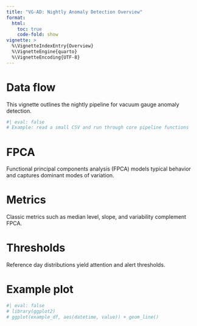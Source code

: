 ```yaml
---
title: "VG-AD: Nightly Anomaly Detection Overview"
format:
  html:
    toc: true
    code-fold: show
vignette: >
  %\VignetteIndexEntry{Overview}
  %\VignetteEngine{quarto}
  %\VignetteEncoding{UTF-8}
---
```


# Data flow

This vignette outlines the nightly pipeline for vacuum gauge anomaly detection.

```r
#| eval: false
# Example: read a small CSV and run through core pipeline functions
```

# FPCA

Functional principal components analysis (FPCA) models typical behavior and
captures dominant modes of variation.

# Metrics

Classic metrics such as median level, slope, and variability complement FPCA.

# Thresholds

Reference day distributions yield attention and alert thresholds.

# Example plot

```r
#| eval: false
# library(ggplot2)
# ggplot(example_df, aes(datetime, value)) + geom_line()
```
